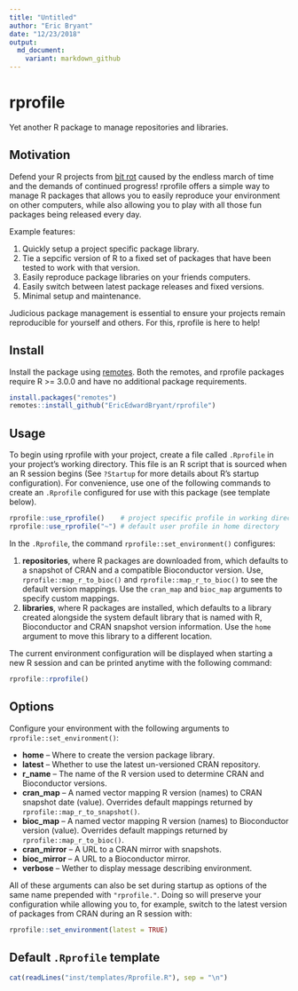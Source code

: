 ```yaml
---
title: "Untitled"
author: "Eric Bryant"
date: "12/23/2018"
output: 
  md_document:
    variant: markdown_github
---
```


# rprofile

Yet another R package to manage repositories and libraries.


## Motivation

Defend your R projects from [bit rot](https://en.wikipedia.org/wiki/Software_rot)
caused by the endless march of time and the demands of continued progress!
rprofile offers a simple way to manage R packages that allows you to easily
reproduce your environment on other computers, while also allowing you to
play with all those fun packages being released every day.

Example features:

1. Quickly setup a project specific package library.
2. Tie a sepcific version of R to a fixed set of packages that
   have been tested to work with that version.
3. Easily reproduce package libraries on your friends computers.
4. Easily switch between latest package releases and fixed versions.
4. Minimal setup and maintenance.

Judicious package management is essential to ensure your projects remain 
reproducible for yourself and others.
For this, rprofile is here to help!

## Install

Install the package using [remotes](https://github.com/r-lib/remotes).
Both the remotes, and rprofile packages require R >= 3.0.0 and have no 
additional package requirements.

```r
install.packages("remotes")
remotes::install_github("EricEdwardBryant/rprofile")
```

## Usage

To begin using rprofile with your project, create a file called `.Rprofile` 
in your project's working directory.
This file is an R script that is sourced when an R session begins
(See `?Startup` for more details about R's startup configuration).
For convenience, use one of the following commands to create an `.Rprofile`
configured for use with this package (see template below).

```r
rprofile::use_rprofile()    # project specific profile in working directory
rprofile::use_rprofile("~") # default user profile in home directory
```

In the `.Rprofile`, the command `rprofile::set_environment()` configures:

1. **repositories**, where R packages are downloaded from, which defaults to a
   snapshot of CRAN and a compatible Bioconductor version.
   Use, `rprofile::map_r_to_bioc()` and `rprofile::map_r_to_bioc()` to see the
   default version mappings.
   Use the `cran_map` and `bioc_map` arguments to specify custom mappings.
2. **libraries**, where R packages are installed, which defaults to a library
   created alongside the system default library that is named with R,
   Bioconductor and CRAN snapshot version information.
   Use the `home` argument to move this library to a different location.

The current environment configuration will be displayed when starting a new
R session and can be printed anytime with the following command:

```r
rprofile::rprofile()
```

## Options

Configure your environment with the following arguments to
`rprofile::set_environment()`:

- **home** -- Where to create the version package library.
- **latest** -- Whether to use the latest un-versioned CRAN repository.
- **r_name** -- The name of the R version used to determine CRAN and
  Bioconductor versions.
- **cran_map** -- A named vector mapping R version (names) to CRAN
  snapshot date (value).
  Overrides default mappings returned by `rprofile::map_r_to_snapshot()`.
- **bioc_map** -- A named vector mapping R version (names) to
  Bioconductor version (value).
  Overrides default mappings returned by `rprofile::map_r_to_bioc()`.
- **cran_mirror** -- A URL to a CRAN mirror with snapshots.
- **bioc_mirror** -- A URL to a Bioconductor mirror.
- **verbose** -- Wether to display message describing environment.

All of these arguments can also be set during startup as options of the same
name prepended with `"rprofile."`.
Doing so will preserve your configuration while allowing you to, for example,
switch to the latest version of packages from CRAN during an R session with:

```r
rprofile::set_environment(latest = TRUE)
```

## Default `.Rprofile` template

```r
cat(readLines("inst/templates/Rprofile.R"), sep = "\n")
```
